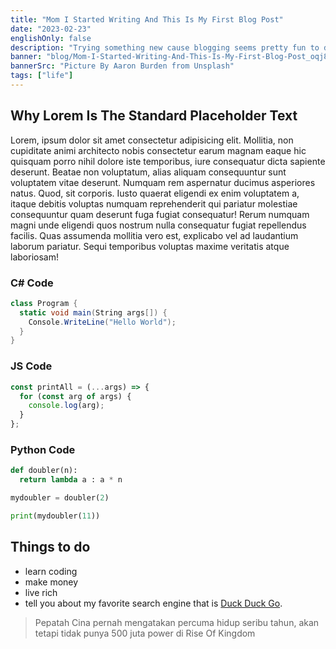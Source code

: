 ```yaml
---
title: "Mom I Started Writing And This Is My First Blog Post"
date: "2023-02-23"
englishOnly: false
description: "Trying something new cause blogging seems pretty fun to do especially about web dev."
banner: "blog/Mom-I-Started-Writing-And-This-Is-My-First-Blog-Post_oqj8vo"
bannerSrc: "Picture By Aaron Burden from Unsplash"
tags: ["life"]
---
```


## Why Lorem Is The Standard Placeholder Text

Lorem, ipsum dolor sit amet consectetur adipisicing elit. Mollitia, non cupiditate animi architecto nobis consectetur earum magnam eaque hic quisquam porro nihil dolore iste temporibus, iure consequatur dicta sapiente deserunt. Beatae non voluptatum, alias aliquam consequuntur sunt voluptatem vitae deserunt. Numquam rem aspernatur ducimus asperiores natus. Quod, sit corporis. Iusto quaerat eligendi ex enim voluptatem a, itaque debitis voluptas numquam reprehenderit qui pariatur molestiae consequuntur quam deserunt fuga fugiat consequatur! Rerum numquam magni unde eligendi quos nostrum nulla consequatur fugiat repellendus facilis. Quas assumenda mollitia vero est, explicabo vel ad laudantium laborum pariatur. Sequi temporibus voluptas maxime veritatis atque laboriosam!

### C# Code

```cs
class Program {
  static void main(String args[]) {
    Console.WriteLine("Hello World");
  }
}
```

### JS Code

```js
const printAll = (...args) => {
  for (const arg of args) {
    console.log(arg);
  }
};
```

### Python Code

```py
def doubler(n):
  return lambda a : a * n

mydoubler = doubler(2)

print(mydoubler(11))
```

## Things to do

- learn coding
- make money
- live rich
- tell you about my favorite search engine that is [Duck Duck Go](https://duckduckgo.com "The best search engine for privacy").

> Pepatah Cina pernah mengatakan percuma hidup seribu tahun, akan tetapi tidak punya 500 juta power di Rise Of Kingdom

